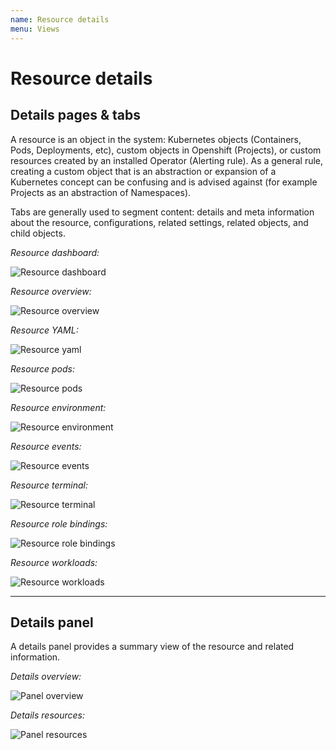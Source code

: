 ```yaml
---
name: Resource details
menu: Views
---
```


# Resource details

## Details pages & tabs

A resource is an object in the system: Kubernetes objects (Containers, Pods, Deployments, etc), custom objects in Openshift (Projects), or custom resources created by an installed Operator (Alerting rule). As a general rule, creating a custom object that is an abstraction or expansion of a Kubernetes concept can be confusing and is advised against (for example Projects as an abstraction of Namespaces).

Tabs are generally used to segment content: details and meta information about the resource, configurations, related settings, related objects, and child objects. 

*Resource dashboard:*

![Resource dashboard](../../sketch-images/resource-details-dashboard.png)


*Resource overview:*

![Resource overview](../../sketch-images/resource-details-overview.png)


*Resource YAML:*

![Resource yaml](../../sketch-images/resource-details-YAML.png)


*Resource pods:*

![Resource pods](../../sketch-images/resource-details-pods.png)


*Resource environment:*

![Resource environment](../../sketch-images/resource-details-environment.png)


*Resource events:*

![Resource events](../../sketch-images/resource-details-events.png)


*Resource terminal:*

![Resource terminal](../../sketch-images/resource-details-terminal.png)


*Resource role bindings:*

![Resource role bindings](../../sketch-images/resource-details-rolebindings.png)


*Resource workloads:*

![Resource workloads](../../sketch-images/resource-details-workloads.png)


---


## Details panel

A details panel provides a summary view of the resource and related information.

*Details overview:*

![Panel overview](../../sketch-images/resource-details-sidepanel-overview.png)


*Details resources:*

![Panel resources](../../sketch-images/resource-details-sidepanel-resources.png)
